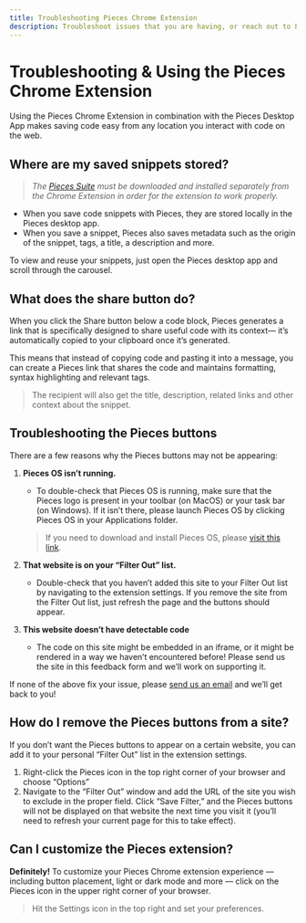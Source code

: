 ```yaml
---
title: Troubleshooting Pieces Chrome Extension
description: Troubleshoot issues that you are having, or reach out to Pieces support to get assistance with the Pieces for Developers Chrome Extension.
---
```


# Troubleshooting & Using the Pieces Chrome Extension

Using the Pieces Chrome Extension in combination with the Pieces Desktop App makes saving code easy from any location you interact with code on the web.

## Where are my saved snippets stored?
> _The <a href="{{ links.website.pfd_desktop_install }}">Pieces Suite</a> must be downloaded and installed separately from the Chrome Extension in order for the extension to work properly._

- When you save code snippets with Pieces, they are stored locally in the Pieces desktop app.
- When you save a snippet, Pieces also saves metadata such as the origin of the snippet, tags, a title, a description and more.

To view and reuse your snippets, just open the Pieces desktop app and scroll through the carousel.

## What does the share button do?
When you click the Share button below a code block, Pieces generates a link that is specifically designed to share useful code with its context— it’s automatically copied to your clipboard once it’s generated.

This means that instead of copying code and pasting it into a message, you can create a Pieces link that shares the code and maintains formatting, syntax highlighting and relevant tags.
> The recipient will also get the title, description, related links and other context about the snippet.

## Troubleshooting the Pieces buttons
There are a few reasons why the Pieces buttons may not be appearing:

1. **Pieces OS isn’t running.**
    - To double-check that Pieces OS is running, make sure that the Pieces logo is present in your toolbar (on MacOS) or your task bar (on Windows). If it isn’t there, please launch Pieces OS by clicking Pieces OS in your Applications folder.
    > If you need to download and install Pieces OS, please <a href="{{ links.website.home }}">visit this link</a>.

2. **That website is on your “Filter Out” list.**
    - Double-check that you haven’t added this site to your Filter Out list by navigating to the extension settings. If you remove the site from the Filter Out list, just refresh the page and the buttons should appear.

3. **This website doesn’t have detectable code**
    - The code on this site might be embedded in an iframe, or it might be rendered in a way we haven’t encountered before! Please send us the site in this feedback form and we’ll work on supporting it.

If none of the above fix your issue, please <a href="{{ links.socials.support_email }}">send us an email</a> and we’ll get back to you!

## How do I remove the Pieces buttons from a site?
If you don’t want the Pieces buttons to appear on a certain website, you can add it to your personal “Filter Out” list in the extension settings.

1. Right-click the Pieces icon in the top right corner of your browser and choose “Options”
2. Navigate to the “Filter Out” window and add the URL of the site you wish to exclude in the proper field. Click “Save Filter,” and the Pieces buttons will not be displayed on that website the next time you visit it (you’ll need to refresh your current page for this to take effect).

## Can I customize the Pieces extension?
**Definitely!**
To customize your Pieces Chrome extension experience — including button placement, light or dark mode and more — click on the Pieces icon in the upper right corner of your browser.
> Hit the Settings icon in the top right and set your preferences.